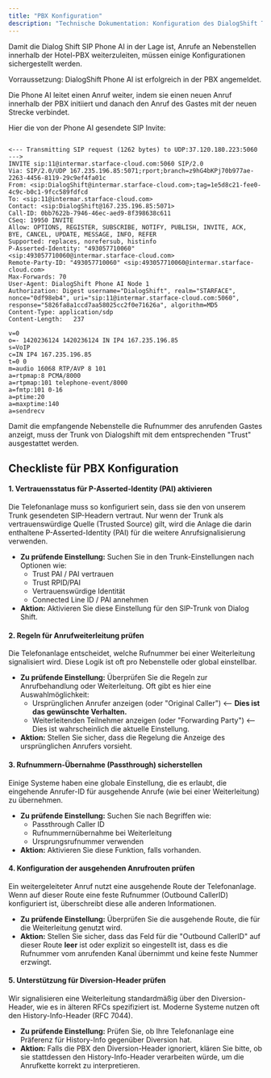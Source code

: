 ```yaml
---
title: "PBX Konfiguration"
description: "Technische Dokumentation: Konfiguration des DialogShift Trunk in der Hotel PBX"
---
```


Damit die Dialog Shift SIP Phone AI in der Lage ist, Anrufe an Nebenstellen innerhalb der Hotel-PBX weiterzuleiten, müssen einige Konfigurationen sichergestellt werden. 

<Note>
  Vorraussetzung: DialogShift Phone AI ist erfolgreich in der PBX angemeldet.
</Note>

Die Phone AI leitet einen Anruf weiter, indem sie einen neuen Anruf innerhalb der PBX initiiert und danach den Anruf des Gastes mit der neuen Strecke verbindet.

Hier die von der Phone AI gesendete SIP Invite:

```log [expandable]

<--- Transmitting SIP request (1262 bytes) to UDP:37.120.180.223:5060 --->
INVITE sip:11@intermar.starface-cloud.com:5060 SIP/2.0
Via: SIP/2.0/UDP 167.235.196.85:5071;rport;branch=z9hG4bKPj70b977ae-2263-4456-8119-29c9ef4fa01c
From: <sip:DialogShift@intermar.starface-cloud.com>;tag=1e5d8c21-fee0-4c9c-b0c1-9fcc589fdfcd
To: <sip:11@intermar.starface-cloud.com>
Contact: <sip:DialogShift@167.235.196.85:5071>
Call-ID: 0bb7622b-7946-46ec-aed9-8f398638c611
CSeq: 19950 INVITE
Allow: OPTIONS, REGISTER, SUBSCRIBE, NOTIFY, PUBLISH, INVITE, ACK, BYE, CANCEL, UPDATE, MESSAGE, INFO, REFER
Supported: replaces, norefersub, histinfo
P-Asserted-Identity: "493057710060" <sip:493057710060@intermar.starface-cloud.com>
Remote-Party-ID: "493057710060" <sip:493057710060@intermar.starface-cloud.com>
Max-Forwards: 70
User-Agent: DialogShift Phone AI Node 1
Authorization: Digest username="DialogShift", realm="STARFACE", nonce="0df98eb4", uri="sip:11@intermar.starface-cloud.com:5060", response="5826fa8a1ccd7aa58025cc2f0e71626a", algorithm=MD5
Content-Type: application/sdp
Content-Length:   237

v=0
o=- 1420236124 1420236124 IN IP4 167.235.196.85
s=VoIP
c=IN IP4 167.235.196.85
t=0 0
m=audio 16068 RTP/AVP 8 101
a=rtpmap:8 PCMA/8000
a=rtpmap:101 telephone-event/8000
a=fmtp:101 0-16
a=ptime:20
a=maxptime:140
a=sendrecv
```

Damit die empfangende Nebenstelle die Rufnummer des anrufenden Gastes anzeigt, muss der Trunk von Dialogshift mit dem entsprechenden "Trust" ausgestattet werden. 

## Checkliste für PBX Konfiguration

#### **1. Vertrauensstatus für P-Asserted-Identity (PAI) aktivieren**

Die Telefonanlage muss so konfiguriert sein, dass sie den von unserem Trunk gesendeten SIP-Headern vertraut. Nur wenn der Trunk als vertrauenswürdige Quelle (Trusted Source) gilt, wird die Anlage die darin enthaltene P-Asserted-Identity (PAI) für die weitere Anrufsignalisierung verwenden.

- **Zu prüfende Einstellung:** Suchen Sie in den Trunk-Einstellungen nach Optionen wie:
  - Trust PAI / PAI vertrauen
  - Trust RPID/PAI
  - Vertrauenswürdige Identität
  - Connected Line ID / PAI annehmen
- **Aktion:** Aktivieren Sie diese Einstellung für den SIP-Trunk von Dialog Shift.

#### **2. Regeln für Anrufweiterleitung prüfen**

Die Telefonanlage entscheidet, welche Rufnummer bei einer Weiterleitung signalisiert wird. Diese Logik ist oft pro Nebenstelle oder global einstellbar.

- **Zu prüfende Einstellung:** Überprüfen Sie die Regeln zur Anrufbehandlung oder Weiterleitung. Oft gibt es hier eine Auswahlmöglichkeit:
  - Ursprünglichen Anrufer anzeigen (oder "Original Caller") \<-- **Dies ist das gewünschte Verhalten.**
  - Weiterleitenden Teilnehmer anzeigen (oder "Forwarding Party") \<-- Dies ist wahrscheinlich die aktuelle Einstellung.
- **Aktion:** Stellen Sie sicher, dass die Regelung die Anzeige des ursprünglichen Anrufers vorsieht.

#### **3. Rufnummern-Übernahme (Passthrough) sicherstellen**

Einige Systeme haben eine globale Einstellung, die es erlaubt, die eingehende Anrufer-ID für ausgehende Anrufe (wie bei einer Weiterleitung) zu übernehmen.

- **Zu prüfende Einstellung:** Suchen Sie nach Begriffen wie:
  - Passthrough Caller ID
  - Rufnummernübernahme bei Weiterleitung
  - Ursprungsrufnummer verwenden
- **Aktion:** Aktivieren Sie diese Funktion, falls vorhanden.

#### **4. Konfiguration der ausgehenden Anrufrouten prüfen**

Ein weitergeleiteter Anruf nutzt eine ausgehende Route der Telefonanlage. Wenn auf dieser Route eine feste Rufnummer (Outbound CallerID) konfiguriert ist, überschreibt diese alle anderen Informationen.

- **Zu prüfende Einstellung:** Überprüfen Sie die ausgehende Route, die für die Weiterleitung genutzt wird.
- **Aktion:** Stellen Sie sicher, dass das Feld für die "Outbound CallerID" auf dieser Route **leer** ist oder explizit so eingestellt ist, dass es die Rufnummer vom anrufenden Kanal übernimmt und keine feste Nummer erzwingt.

#### **5. Unterstützung für Diversion-Header prüfen**

Wir signalisieren eine Weiterleitung standardmäßig über den Diversion-Header, wie es in älteren RFCs spezifiziert ist. Moderne Systeme nutzen oft den History-Info-Header (RFC 7044).

- **Zu prüfende Einstellung:** Prüfen Sie, ob Ihre Telefonanlage eine Präferenz für History-Info gegenüber Diversion hat.
- **Aktion:** Falls die PBX den Diversion-Header ignoriert, klären Sie bitte, ob sie stattdessen den History-Info-Header verarbeiten würde, um die Anrufkette korrekt zu interpretieren.
